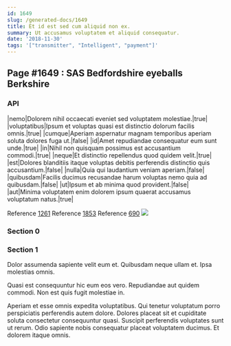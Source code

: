 ```yaml
---
id: 1649
slug: /generated-docs/1649
title: Et id est sed cum aliquid non ex.
summary: Ut accusamus voluptatem et aliquid consequatur.
date: '2018-11-30'
tags: '["transmitter", "Intelligent", "payment"]'
---
```


## Page #1649 : SAS Bedfordshire eyeballs Berkshire
### API

|nemo|Dolorem nihil occaecati eveniet sed voluptatem molestiae.|true|
|voluptatibus|Ipsum et voluptas quasi est distinctio dolorum facilis omnis.|true|
|cumque|Aperiam aspernatur magnam temporibus aperiam soluta dolores fuga ut.|false|
|id|Amet repudiandae consequatur eum sunt unde.|true|
|in|Nihil non quisquam possimus est accusantium commodi.|true|
|neque|Et distinctio repellendus quod quidem velit.|true|
|est|Dolores blanditiis itaque voluptas debitis perferendis distinctio quis accusantium.|false|
|nulla|Quia qui laudantium veniam aperiam.|false|
|quibusdam|Facilis ducimus recusandae harum voluptas nemo quia ad quibusdam.|false|
|ut|Ipsum et ab minima quod provident.|false|
|aut|Minima voluptatem enim dolorem ipsum quaerat accusamus voluptatum natus.|true|

Reference [1261](/1261)
Reference [1853](/1853)
Reference [690](/690)
![](/assets/cats-4.jpg)

### Section 0

### Section 1
Dolor assumenda sapiente velit eum et. Quibusdam neque ullam et. Ipsa molestias omnis.
 Quasi est consequuntur hic eum eos vero. Repudiandae aut quidem commodi. Non est quis fugit molestiae in.
 Aperiam et esse omnis expedita voluptatibus. Qui tenetur voluptatum porro perspiciatis perferendis autem dolore. Dolores placeat sit et cupiditate soluta consectetur consequuntur quasi. Suscipit perferendis voluptates sunt ut rerum. Odio sapiente nobis consequatur placeat voluptatem ducimus. Et dolorem itaque omnis.
